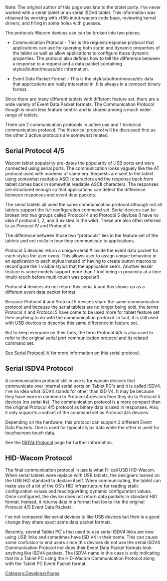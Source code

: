 Note: The original author of this page was late to the tablet party. I've never worked with a serial tablet or an serial ISDV4 tablet. This information was obtained by working with xf86-input-wacom code base, reviewing kernel drivers, and filling in some holes with guesses.

The protocols Wacom devices use can be broken into two pieces.

* Communication Protocol - This is the request/response protocol that applications can use for querying both static and dynamic properties of the tablet as well as allow applications to configure those dynamic properties. The protocol also defines how to tell the difference between a response to a request and a data packet containing stylus/button/mouse/etc information.

* Event Data Packet Format - This is the stylus/button/mouse/etc data that applications are really interested in. It is always in a compact binary format.

Since there are many different tablets with different feature set, there are a wide variety of Event Data Packet formats. The Communication Protocol though is much less feature centric and is shared among a much wider range of tablets.

There are 2 communication protocols in active use and 1 historical communication protocol.  The historical protocol will be discussed first as the other 2 active protocols are somewhat related.

== Serial Protocol 4/5 ==

Wacom tablet popularity pre-dates the popularity of USB ports and were connected using serial ports. The communication looks vaguely like the AT protocol used with modems of same era.  Requests are sent to the
tablet using somewhat readable ASCII characters and the response back from tablet comes back in somewhat readable ASCII characters.  The responses are structured enough so that applications can detect the difference between
responses and event data packets.

The serial tablets all used the same communication protocol although not all tablets support the full configuration command set. Serial devices can be broken into two groups called Protocol 4 and Protocol 5
devices (I have no idea if protocol 1, 2, and 3 existed in the wild).  These are also often referred to as Protocol IV and Protocol V.

The difference between those two "protocols" lies in the feature set of the tablets and not really in how they communicate to applications.

Protocol 5 devices return a unique serial # inside the event data packet for each stylus the user owns.  This allows user to assign unique behaviour in an application to each stylus instead of having to create button macros to reconfigure the 1 visible stylus that the application see's.  Another lesser feature is some models support more than 1 tool being in proximity at a time (multi-touch before multi-touch was popular!).

Protocol 4 devices do not return this serial # and this shows up as a different event data packet format.

Because Protocol 4 and Protocol 5 devices share the same communication protocol and because the serial tablets are no longer being sold, the terms Protocol 4 and Protocol 5 have come to be used more for tablet feature set then anything to do with the communication protocol.  In fact, it is still used with USB devices to describe this same difference in feature set.

But to keep everyone on their toes, the term Protocol 4/5 is also used to refer to the original serial port communication protocol and its related command set.

See [[Serial Protocol IV]] for more information on this serial protocol.

== Serial ISDV4 Protocol ==

A communication protocol still in use is for wacom devices that communicate over internal serial ports on Tablet PC's and it is called ISDV4. I've no idea what ISDV4 stands for other than ISD V4.  It may be because they have more in common to Protocol 4 devices then they do to Protocol 5 devices (no serial #s). The communication protocol is a more compact than the original Protocol 4/5 protocol as binary data is used in responses. Also, it only supports a subset of the command set as Protocol 4/5 devices.

Depending on the hardware, this protocol can support 2 different Event Data Packets.  One is used for typical stylus data while the other is used for touchscreen touch data.

See the [[ISDV4 Protocol]] page for further information.

== HID-Wacom Protocol ==

The final communication protocol in use is what I'll call USB HID-Wacom. When serial tablets were replace with USB tablets, the designers leaned on the USB HID standard to declare itself. When communicating, the tablet
can make use of a lot of the OS's HID infrastructure for reading static configuration values and reading/writing dynamic configuration values.  Once configured, the device does not return data packets in standard HID format.  Instead, it returns data in a format that looks like the original Protocol 4/5 Event Data Packets.

I've not compared like serial devices to like USB devices but their is a good change they share exact same data packet formats.

Recently, several Tablet PC's that used to use serial ISDV4 links are now using USB links and sometimes have ISD V4 in their name.  This can cause some confusion to end users since this devices do not use the serial ISDV4 Communication Protocol nor does their Event Data Packet formats look anything like ISDV4 packets.  The ISDV4 name in this case is only indicating that its a Tablet PC using the HID-Wacom Communication Protocol along with the Tablet PC Event Packet format.

[[Category:DeveloperPages]]